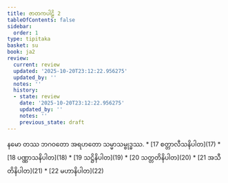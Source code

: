```yaml
---
title: ဇာတကပါဠိ 2
tableOfContents: false
sidebar:
  order: 1
type: tipitaka
basket: su
book: ja2
review:
  current: review
  updated: '2025-10-20T23:12:22.956275'
  updated_by: ''
  notes: ''
  history:
  - state: review
    date: '2025-10-20T23:12:22.956275'
    updated_by: ''
    notes: ''
    previous_state: draft
---
```


<Paragraph number="1" type="center" book="ja2">
နမော တဿ ဘဂဝတော အရဟတော သမ္မာသမ္ဗုဒ္ဓဿ.

<ReviewStatus review={frontmatter.review} showDetails={true} />

<HypothesisAnnotation frontmatter={frontmatter} />


</Paragraph>

<TableOfContents book="ja2">
* [17 စတ္တာလီသနိပါတ](17)
* [18 ပဏ္ဏာသနိပါတ](18)
* [19 သဋ္ဌိနိပါတ](19)
* [20 သတ္တတိနိပါတ](20)
* [21 အသီတိနိပါတ](21)
* [22 မဟာနိပါတ](22)
</TableOfContents>